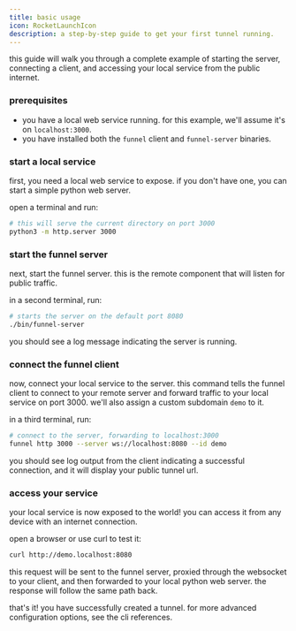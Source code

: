 ```yaml
---
title: basic usage
icon: RocketLaunchIcon
description: a step-by-step guide to get your first tunnel running.
---
```



this guide will walk you through a complete example of starting the server, connecting a client, and accessing your local service from the public internet.

### prerequisites

- you have a local web service running. for this example, we'll assume it's on `localhost:3000`.
- you have installed both the `funnel` client and `funnel-server` binaries.

<Steps>

### start a local service

first, you need a local web service to expose. if you don't have one, you can start a simple python web server.

open a terminal and run:
```bash
# this will serve the current directory on port 3000
python3 -m http.server 3000
```

### start the funnel server

next, start the funnel server. this is the remote component that will listen for public traffic.

in a second terminal, run:
```bash
# starts the server on the default port 8080
./bin/funnel-server
```
you should see a log message indicating the server is running.

### connect the funnel client

now, connect your local service to the server. this command tells the funnel client to connect to your remote server and forward traffic to your local service on port 3000. we'll also assign a custom subdomain `demo` to it.

in a third terminal, run:
```bash
# connect to the server, forwarding to localhost:3000
funnel http 3000 --server ws://localhost:8080 --id demo
```

you should see log output from the client indicating a successful connection, and it will display your public tunnel url.

### access your service

your local service is now exposed to the world! you can access it from any device with an internet connection.

open a browser or use curl to test it:
```bash
curl http://demo.localhost:8080
```
this request will be sent to the funnel server, proxied through the websocket to your client, and then forwarded to your local python web server. the response will follow the same path back.

</Steps>

that's it! you have successfully created a tunnel. for more advanced configuration options, see the cli references. 
